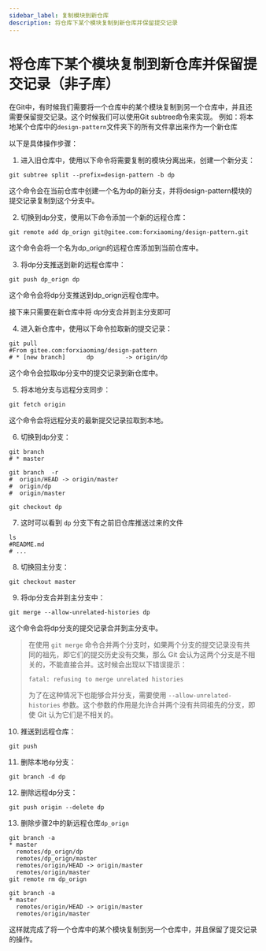 ```yaml
---
sidebar_label: 复制模块到新仓库
description: 将仓库下某个模块复制到新仓库并保留提交记录
---
```


# 将仓库下某个模块复制到新仓库并保留提交记录（非子库）

在Git中，有时候我们需要将一个仓库中的某个模块复制到另一个仓库中，并且还需要保留提交记录。这个时候我们可以使用Git subtree命令来实现。
例如：将本地某个仓库中的```design-pattern```文件夹下的所有文件拿出来作为一个新仓库

以下是具体操作步骤：

1. 进入旧仓库中，使用以下命令将需要复制的模块分离出来，创建一个新分支：

```shell
git subtree split --prefix=design-pattern -b dp
```

这个命令会在当前仓库中创建一个名为dp的新分支，并将design-pattern模块的提交记录复制到这个分支中。

2. 切换到dp分支，使用以下命令添加一个新的远程仓库：

```shell
git remote add dp_orign git@gitee.com:forxiaoming/design-pattern.git
```

这个命令会将一个名为dp_orign的远程仓库添加到当前仓库中。

3. 将dp分支推送到新的远程仓库中：

```shell
git push dp_orign dp
```

这个命令会将dp分支推送到dp_orign远程仓库中。

接下来只需要在新仓库中将 dp分支合并到主分支即可

4. 进入新仓库中，使用以下命令拉取新的提交记录：

```shell
git pull
#From gitee.com:forxiaoming/design-pattern
# * [new branch]      dp         -> origin/dp

```

这个命令会拉取dp分支中的提交记录到新仓库中。

5. 将本地分支与远程分支同步：

```shell
git fetch origin
```

这个命令会将远程分支的最新提交记录拉取到本地。

6. 切换到dp分支：

```shell
git branch
# * master

git branch  -r
#  origin/HEAD -> origin/master
#  origin/dp
#  origin/master

git checkout dp
```

7. 这时可以看到 ```dp``` 分支下有之前旧仓库推送过来的文件

```shell
ls
#README.md
# ...
```

8. 切换回主分支：

```shell
git checkout master
```

9. 将dp分支合并到主分支中：

```shell
git merge --allow-unrelated-histories dp
```

这个命令会将dp分支的提交记录合并到主分支中。

> 在使用 `git merge` 命令合并两个分支时，如果两个分支的提交记录没有共同的祖先，即它们的提交历史没有交集，那么 Git 会认为这两个分支是不相关的，不能直接合并。这时候会出现以下错误提示：
> ```
> fatal: refusing to merge unrelated histories
> ```
> 为了在这种情况下也能够合并分支，需要使用 `--allow-unrelated-histories` 参数。这个参数的作用是允许合并两个没有共同祖先的分支，即使 Git 认为它们是不相关的。

10. 推送到远程仓库：

```shell
git push
```

11. 删除本地```dp```分支：

```shell
git branch -d dp
```

12. 删除远程dp分支：

```shell
git push origin --delete dp
```

13. 删除步骤2中的新远程仓库`dp_orign`
```shell
git branch -a
* master
  remotes/dp_orign/dp
  remotes/dp_orign/master
  remotes/origin/HEAD -> origin/master
  remotes/origin/master
git remote rm dp_orign

git branch -a
* master
  remotes/origin/HEAD -> origin/master
  remotes/origin/master
```

这样就完成了将一个仓库中的某个模块复制到另一个仓库中，并且保留了提交记录的操作。
